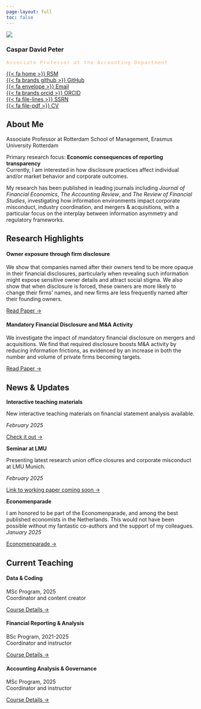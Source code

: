 ```yaml
---
page-layout: full
toc: false
---
```


::: {.grid}

::: {.g-col-12 .g-col-md-4 .g-col-lg-3}
![](cdp_2025.png){.img-fluid .mb-3 .border}

::: {.text-center .mb-4}
### Caspar David Peter
::: {.subtitle .mb-2}
Associate Professor at the Accounting Department
:::
:::

::: {.profile-links}
[{{< fa home >}} RSM](https://www.rsm.nl/people/caspar-david-peter/){.d-block .mb-2}  
[{{< fa brands github >}} GitHub](https://github.com/CasparDP){.d-block .mb-2}  
[{{< fa envelope >}} Email](mailto:peter@rsm.nl){.d-block .mb-2}  
[{{< fa brands orcid >}} ORCID](https://orcid.org/0000-0003-0020-1673){.d-block .mb-2}  
[{{< fa file-lines >}} SSRN](https://papers.ssrn.com/sol3/cf_dev/AbsByAuth.cfm?per_id=1589558){.d-block .mb-2}  
[{{< fa file-pdf >}} CV](CV_academic.pdf){.d-block .mb-2}
:::
:::

::: {.g-col-12 .g-col-md-8 .g-col-lg-9 .d-flex .flex-column .justify-content-start}
## About Me

::: {.monitor-box}
Associate Professor at Rotterdam School of Management, Erasmus University Rotterdam

Primary research focus: **Economic consequences of reporting transparency**  
Currently, I am interested in how disclosure practices affect individual and/or market behavior and corporate outcomes.
:::

My research has been published in leading journals including *Journal of Financial Economics*, *The Accounting Review*, and *The Review of Financial Studies*, investigating how information environments impact corporate misconduct, industry coordination, and mergers & acquisitions, with a particular focus on the interplay between information asymmetry and regulatory frameworks.

## Research Highlights

::: {.grid}

::: {.g-col-12 .g-col-lg-6}
::: {.card .h-100 .research-highlight}
::: {.card-body}
#### Owner exposure through firm disclosure

We show that companies named after their owners tend to be more opaque in their financial disclosures, particularly when revealing such information might expose sensitive owner details and attract social stigma. We also show that when disclosure is forced, these owners are more likely to change their firms' names, and new firms are less frequently named after their founding owners.

[Read Paper →](https://publications.aaahq.org/accounting-review/article-abstract/98/6/381/11037/Owner-Exposure-through-Firm-Disclosure?redirectedFrom=fulltext)
:::
:::
:::

::: {.g-col-12 .g-col-lg-6}
::: {.card .h-100 .research-highlight}
::: {.card-body}
#### Mandatory Financial Disclosure and M&A Activity

We investigate the impact of mandatory financial disclosure on mergers and acquisitions. We find that required disclosure boosts M&A activity by reducing information frictions, as evidenced by an increase in both the number and volume of private firms becoming targets.

[Read Paper →](https://academic.oup.com/rfs/article-abstract/36/12/4788/7202058?login=false)
:::
:::
:::

:::
:::

:::

::: {.row .mt-5}
::: {.col-12}

## News & Updates

::: {.grid}

::: {.g-col-12 .g-col-md-4}
::: {.card .h-100}
::: {.card-body}
**Interactive teaching materials**

New interactive teaching materials on financial statement analysis available.

*February 2025*

[Check it out →](https://caspardp.github.io/interactive_learning_repo/)

:::
:::
:::

::: {.g-col-12 .g-col-md-4}
::: {.card .h-100}
::: {.card-body}
**Seminar at LMU** 

Presenting latest research union office closures and corporate misconduct at LMU Munich.

*February 2025*

[Link to working paper coming soon →]()

:::
:::
:::


::: {.g-col-12 .g-col-md-4}
::: {.card .h-100}
::: {.card-body}
**Economenparade**

I am honored to be part of the Economenparade, and among the best published economists in the Netherlands. This would not have been possible without my fantastic co-authors and the support of my colleagues.
*January 2025*

[Economenparade →](https://esb.nu/wp-content/uploads/2024/12/552-555_Parade-2024-2.pdf)

:::
:::
:::


:::
:::
:::


::: {.row .mt-5}
::: {.col-12}
## Current Teaching

::: {.grid}

::: {.g-col-12 .g-col-md-4}
::: {.card .teaching-card .h-100}
::: {.card-body}
#### Data & Coding
MSc Program, 2025  
Coordinator and content creator

[Course Details →](teaching.qmd)
:::
:::
:::

::: {.g-col-12 .g-col-md-4}
::: {.card .teaching-card .h-100}
::: {.card-body}
#### Financial Reporting & Analysis
BSc Program, 2021-2025  
Coordinator and instructor

[Course Details →](teaching.qmd)
:::
:::
:::

::: {.g-col-12 .g-col-md-4}
::: {.card .teaching-card .h-100}
::: {.card-body}
#### Accounting Analysis & Governance
MSc Program, 2025  
Coordinator and instructor

[Course Details →](teaching.qmd)
:::
:::
:::

:::
:::
:::

```{=html}
<style>
/* Additional custom styles specific to this page */
.subtitle {
  font-family: 'Space Mono', monospace;
  font-size: 0.8rem;
  letter-spacing: 0.1em;
  color: rgba(255, 158, 69, 0.8);
}
</style>
```
